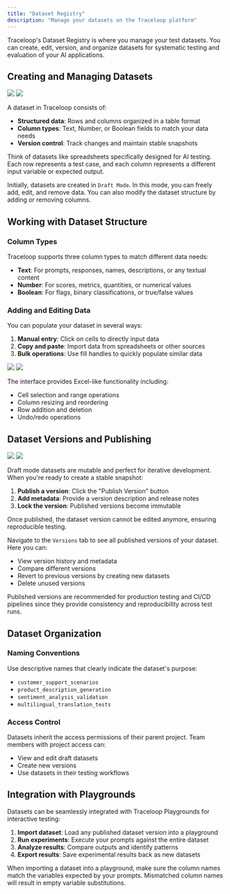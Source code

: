 ```yaml
---
title: "Dataset Registry"
description: "Manage your datasets on the Traceloop platform"
---
```


Traceloop's Dataset Registry is where you manage your test datasets. You can create, edit, version, and organize datasets for systematic testing and evaluation of your AI applications.

## Creating and Managing Datasets

<Frame>
  <img
    className="block dark:hidden"
    src="/img/datasets-listing-light.png"
  />
  <img className="hidden dark:block" src="/img/datasets-listing-dark.png" />
</Frame>

A dataset in Traceloop consists of:

- **Structured data**: Rows and columns organized in a table format
- **Column types**: Text, Number, or Boolean fields to match your data needs
- **Version control**: Track changes and maintain stable snapshots

<Tip>
  Think of datasets like spreadsheets specifically designed for AI testing.
  Each row represents a test case, and each column represents a different
  input variable or expected output.
</Tip>

Initially, datasets are created in `Draft Mode`. In this mode, you can freely add, edit, and remove data. You can also modify the dataset structure by adding or removing columns.

## Working with Dataset Structure

### Column Types

Traceloop supports three column types to match different data needs:

- **Text**: For prompts, responses, names, descriptions, or any textual content
- **Number**: For scores, metrics, quantities, or numerical values  
- **Boolean**: For flags, binary classifications, or true/false values

### Adding and Editing Data

You can populate your dataset in several ways:

1. **Manual entry**: Click on cells to directly input data
2. **Copy and paste**: Import data from spreadsheets or other sources
3. **Bulk operations**: Use fill handles to quickly populate similar data

<Frame>
  <img className="block dark:hidden" src="/img/dataset-editing-light.png" />
  <img className="hidden dark:block" src="/img/dataset-editing-dark.png" />
</Frame>

The interface provides Excel-like functionality including:
- Cell selection and range operations
- Column resizing and reordering
- Row addition and deletion
- Undo/redo operations

## Dataset Versions and Publishing

<Frame>
  <img className="block dark:hidden" src="/img/dataset-versions-light.png" />
  <img className="hidden dark:block" src="/img/dataset-versions-dark.png" />
</Frame>

Draft mode datasets are mutable and perfect for iterative development. When you're ready to create a stable snapshot:

1. **Publish a version**: Click the "Publish Version" button
2. **Add metadata**: Provide a version description and release notes
3. **Lock the version**: Published versions become immutable

Once published, the dataset version cannot be edited anymore, ensuring reproducible testing.

Navigate to the `Versions` tab to see all published versions of your dataset. Here you can:

- View version history and metadata
- Compare different versions
- Revert to previous versions by creating new datasets
- Delete unused versions

<Note>
  Published versions are recommended for production testing and CI/CD pipelines
  since they provide consistency and reproducibility across test runs.
</Note>

## Dataset Organization

### Naming Conventions

Use descriptive names that clearly indicate the dataset's purpose:

- `customer_support_scenarios`
- `product_description_generation`  
- `sentiment_analysis_validation`
- `multilingual_translation_tests`

### Access Control

Datasets inherit the access permissions of their parent project. Team members with project access can:

- View and edit draft datasets
- Create new versions
- Use datasets in their testing workflows

## Integration with Playgrounds

Datasets can be seamlessly integrated with Traceloop Playgrounds for interactive testing:

1. **Import dataset**: Load any published dataset version into a playground
2. **Run experiments**: Execute your prompts against the entire dataset
3. **Analyze results**: Compare outputs and identify patterns
4. **Export results**: Save experimental results back as new datasets

<Warning>
  When importing a dataset into a playground, make sure the column names
  match the variables expected by your prompts. Mismatched column names
  will result in empty variable substitutions.
</Warning>